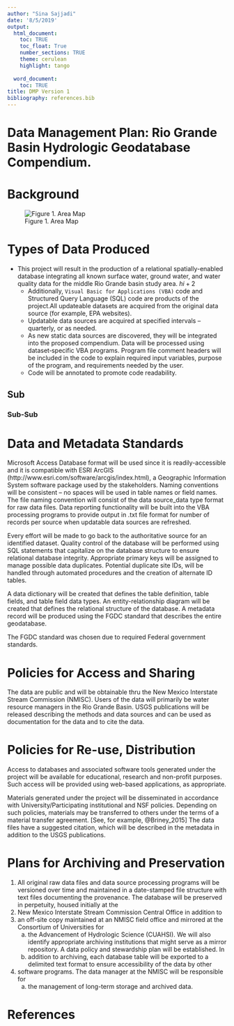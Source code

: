 ```yaml
---
author: "Sina Sajjadi"
date: '8/5/2019'
output:
  html_document:
    toc: TRUE
    toc_float: True
    number_sections: TRUE
    theme: cerulean
    highlight: tango
    
  word_document:
    toc: TRUE
title: DMP Version 1
bibliography: references.bib
---
```


#  Data Management Plan: Rio Grande Basin Hydrologic Geodatabase Compendium. {-}

# Background {-}
![Figure 1. Area Map](img/rio-grande-basin.png)



#  Types of Data Produced

- This project will result in the production of a relational
spatially-enabled database integrating all known surface water, ground
water, and water quality data for the middle Rio Grande basin study
area.
$hi+2$
    - Additionally, `Visual Basic for Applications (VBA)` code and
Structured Query Language (SQL) code are products of the project.All
updateable datasets are acquired from the original data source (for
example, EPA websites).
    - Updatable data sources are acquired at specified intervals – quarterly, or as needed.
    - As new static data sources are discovered, they will be integrated into the proposed compendium.
Data will be processed using dataset‐specific VBA programs. Program file comment headers will be included in the code to explain required input variables, purpose of the program, and requirements needed by the user.
   - Code will be annotated to promote code readability.

##  Sub
### Sub-Sub


#  Data and Metadata Standards

Microsoft Access Database format will be used since it is
readily-accessible and it is compatible with ESRI ArcGIS
(http://www.esri.com/software/arcgis/index.html), a Geographic
Information System software package used by the stakeholders. Naming
conventions will be consistent – no spaces will be used in table names
or field names. The file naming convention will consist of the data
source\_data type format for raw data files. Data reporting
functionality will be built into the VBA processing programs to provide
output in .txt file format for number of records per source when
updatable data sources are refreshed.

Every effort will be made to go back to the authoritative source for an
identified dataset. Quality control of the database will be performed
using SQL statements that capitalize on the database structure to ensure
relational database integrity. Appropriate primary keys will be assigned
to manage possible data duplicates. Potential duplicate site IDs, will
be handled through automated procedures and the creation of alternate ID
tables.

A data dictionary will be created that defines the table definition,
table fields, and table field data types. An entity-relationship diagram
will be created that defines the relational structure of the database. A
metadata record will be produced using the FGDC standard that describes
the entire geodatabase.

The FGDC standard was chosen due to required Federal government
standards.

#  Policies for Access and Sharing

The data are public and will be obtainable thru the New Mexico
Interstate Stream Commission (NMISC). Users of the data will primarily
be water resource managers in the Rio Grande Basin. USGS publications
will be released describing the methods and data sources and can be used
as documentation for the data and to cite the data.

#  Policies for Re-use, Distribution

Access to databases and associated software tools generated under the
project will be available for educational, research and non-profit
purposes. Such access will be provided using web-based applications, as
appropriate.

Materials generated under the project will be disseminated in accordance
with University/Participating institutional and NSF policies. Depending
on such policies, materials may be transferred to others under the terms
of a material transfer agreement.
[See, for example, @Briney_2015]
The data files have a suggested citation, which will be described in the
metadata in addition to the USGS publications.

#  Plans for Archiving and Preservation

1. All original raw data files and data source processing programs will be
versioned over time and maintained in a date-stamped file structure with
text files documenting the provenance. The database will be preserved in
perpetuity, housed initially at the
1. New Mexico Interstate Stream
Commission Central Office in addition to
1. an off-site copy maintained at
an NMISC field office and mirrored at the Consortium of Universities for
    a. the Advancement of Hydrologic Science (CUAHSI). We will also identify
appropriate archiving institutions that might serve as a mirror
repository. A data policy and stewardship plan will be established. In
    a. addition to archiving, each database table will be exported to a
delimited text format to ensure accessibility of the data by other
1. software programs. The data manager at the NMISC will be responsible for
    a. the management of long-term storage and archived data.

# References {-}

